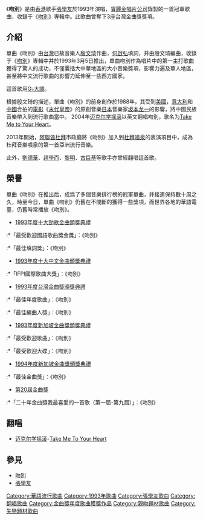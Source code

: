 {{Unreferenced|time=2022-05-08T07:01:24+00:00}}
{{Infobox song
| name       = 《吻别》
<!-- 注释出：| cover      = Jacky cheung goodbye kiss.jpg -->
| type       = 歌曲
| artist     = [[张学友|张学友]]
| album      = 《[[吻别|吻别]]》
| A-side     = 
| recorded   = 
| released   = {{Start date|1993|3|5}}
| published  = 
| genre      = [[华语流行音乐|华语流行音乐]]
| language   = 国语
| length     = 
| writer     = 何启弘
| composer   = 殷文琦
| arranger   = 殷文琦
| label      = [[宝丽金|宝丽金]]
| producer   = 
| tracks     = 
<!-- 未知參數 | track_no   = 1 -->
<!-- 未知參數 | next       = 《情网》 -->
<!-- 未知參數 | next_no    = 2 -->
| misc       = 
}}
《'''吻別'''》是由[[香港|香港]]歌手[[張學友|張學友]]於1993年演唱，[[寶麗金唱片公司|寶麗金唱片公司]]錄製的一首冠軍歌曲，收錄于《[[吻別|吻別]]》專輯中。此歌曲曾奪下3座台灣金曲獎獎項。

== 介紹 ==
單曲《吻別》由[[台灣|台灣]]已故音樂人[[殷文琦|殷文琦]]作曲，[[何啟弘|何啟弘]]填詞，并由殷文琦編曲，收錄于《[[吻別|吻別]]》專輯中并於1993年3月5日推出，單曲吻別作為唱片中的第一主打歌曲獲得了驚人的成功，不僅囊括大中華地區的大小音樂獎項，影響力遍及華人地區，甚至將中文流行歌曲的影響力延伸至一些西方國家。

這首歌用[[G♭大調|G♭大調]]。

根據殷文琦的描述，單曲《吻別》的前身創作於1988年，其受到[[美國|美國]]，[[意大利|意大利]]和[[中國|中國]]合拍的[[電影|電影]]《[[末代皇帝|末代皇帝]]》的原創音樂[[日本|日本]]音樂家[[坂本龙一|坂本龙一]]的影響，將中國民族音樂帶入到流行歌曲當中。
2004年[[迈克尔学摇滚|迈克尔学摇滚]]以英文翻唱吻別，歌名为[[Take_Me_to_Your_Heart|Take Me to Your Heart]]。

2013年開始，[[阿聯酋|阿聯酋]][[杜拜|杜拜]]市政廳將《吻別》加入到[[杜拜噴泉|杜拜噴泉]]的表演項目中，成為杜拜音樂噴泉的第一首亞洲流行音樂。

此外，[[劉德華|劉德華]]、[[趙學而|趙學而]]、[[黎明|黎明]]、[[古巨基|古巨基]]等歌手亦曾經翻唱這首歌。

== 榮譽 ==
單曲《吻別》在推出后，成爲了多個音樂排行榜的冠軍單曲，并接連保持數十周之久，時至今日，單曲《吻別》仍舊在不間斷的獲得一些獎項，而世界各地的華語電臺，仍舊時常播放《吻別》。

*[[1993年度十大勁歌金曲得獎名單|1993年度十大勁歌金曲頒獎典禮]]
:*「最受歡迎國語歌曲獎金獎」：《吻別》
:*「最佳填詞獎」：《吻別》
*[[第十六屆十大中文金曲得獎名單|1993年度十大中文金曲頒獎典禮]]
:*「IFPI國際歌曲大獎」：《吻別》
*[[第5屆金曲獎|1993年度台灣金曲獎頒獎典禮]]
:*「最佳年度歌曲」：《吻別》
:*「最佳編曲人獎」：《吻別》
*[[第一屆新加坡金曲獎得獎名單|1993年度新加坡金曲獎頒獎典禮]]
:*「最受歡迎歌曲」：《吻別》
:*「最受歡迎大碟」：《吻別》
*[[第二屆新加坡金曲獎得獎名單|1994年度新加坡金曲獎頒獎典禮]]
:*「最佳金曲獎」：《吻別》
*[[第20屆金曲獎|第20屆金曲獎]]
:*「二十年金曲獎我最喜愛的一首歌（第一屆-第九屆）」：《吻別》

== 翻唱 ==
* [[迈克尔学摇滚|迈克尔学摇滚]]-[[迈克尔学摇滚_(专辑)|Take Me To Your Heart]]

== 參見 ==
*[[吻別|吻別]]
*[[張學友|張學友]]
{{張學友}}
{{Golden-Melody-Song}}
{{醉心龍虎榜頂尖金曲獎}}
{{DEFAULTSORT:W吻別}}
[[Category:華語流行歌曲|Category:華語流行歌曲]]
[[Category:1993年歌曲|Category:1993年歌曲]]
[[Category:張學友歌曲|Category:張學友歌曲]]
[[Category:翻唱歌曲|Category:翻唱歌曲]]
[[Category:金曲獎年度歌曲獲獎作品|Category:金曲獎年度歌曲獲獎作品]]
[[Category:親吻題材歌曲|Category:親吻題材歌曲]]
[[Category:失戀題材歌曲|Category:失戀題材歌曲]]